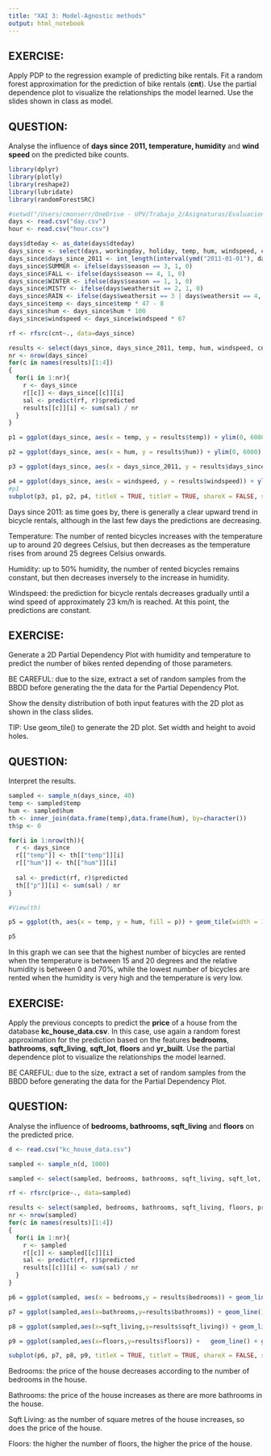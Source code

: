 ---
title: "XAI 3: Model-Agnostic methods"
output: html_notebook
---

## EXERCISE:

Apply PDP to the regression example of predicting bike rentals. Fit a random forest approximation for the prediction of bike rentals (**cnt**). Use the partial dependence plot to visualize the relationships the model learned. Use the slides shown in class as model.  

## QUESTION:

Analyse the influence of **days since 2011, temperature, humidity** and **wind speed** on the predicted bike counts.


```{r}
library(dplyr)
library(plotly)
library(reshape2)
library(lubridate)
library(randomForestSRC)

#setwd("/Users/cmonserr/OneDrive - UPV/Trabajo_2/Asignaturas/Evaluacion de modelos/Practicas/Practica 3/Bike-Sharing-Dataset")
days <- read.csv("day.csv")
hour <- read.csv("hour.csv")

days$dteday <- as_date(days$dteday)
days_since <- select(days, workingday, holiday, temp, hum, windspeed, cnt)
days_since$days_since_2011 <- int_length(interval(ymd("2011-01-01"), days$dteday)) / (3600*24)
days_since$SUMMER <- ifelse(days$season == 3, 1, 0)
days_since$FALL <- ifelse(days$season == 4, 1, 0)
days_since$WINTER <- ifelse(days$season == 1, 1, 0)
days_since$MISTY <- ifelse(days$weathersit == 2, 1, 0)
days_since$RAIN <- ifelse(days$weathersit == 3 | days$weathersit == 4, 1, 0)
days_since$temp <- days_since$temp * 47 - 8
days_since$hum <- days_since$hum * 100
days_since$windspeed <- days_since$windspeed * 67

rf <- rfsrc(cnt~., data=days_since)

results <- select(days_since, days_since_2011, temp, hum, windspeed, cnt)
nr <- nrow(days_since)
for(c in names(results)[1:4])
{
  for(i in 1:nr){
    r <- days_since
    r[[c]] <- days_since[[c]][i]
    sal <- predict(rf, r)$predicted
    results[[c]][i] <- sum(sal) / nr
  }
}

p1 = ggplot(days_since, aes(x = temp, y = results$temp)) + ylim(0, 6000) + geom_line() + geom_rug(sides="b", alpha = 0.5) + labs(x = "Temperature")

p2 = ggplot(days_since, aes(x = hum, y = results$hum)) + ylim(0, 6000) + geom_line() + geom_rug(sides="b", alpha = 0.5) + labs(x = "Humidity")

p3 = ggplot(days_since, aes(x = days_since_2011, y = results$days_since_2011)) + ylim(0, 6000) + geom_line() + geom_rug(sides="b", alpha = 0.5) + labs(x = "Days since 2011", y = "Predictions")

p4 = ggplot(days_since, aes(x = windspeed, y = results$windspeed)) + ylim(0, 6000) + geom_line() + geom_rug(sides="b", alpha = 0.5) + labs(x = "Windspeed")
#p1
subplot(p3, p1, p2, p4, titleX = TRUE, titleY = TRUE, shareX = FALSE, shareY = TRUE)
```
Days since 2011: as time goes by, there is generally a clear upward trend in bicycle rentals, although in the last few days the predictions are decreasing. 

Temperature: The number of rented bicycles increases with the temperature up to around 20 degrees Celsius, but then decreases as the temperature rises from around 25 degrees Celsius onwards. 

Humidity: up to 50% humidity, the number of rented bicycles remains constant, but then decreases inversely to the increase in humidity. 

Windspeed: the prediction for bicycle rentals decreases gradually until a wind speed of approximately 23 km/h is reached. At this point, the predictions are constant.


## EXERCISE:

Generate a 2D Partial Dependency Plot with humidity and temperature to predict the number of bikes rented depending of those parameters.

BE CAREFUL: due to the size, extract a set of random samples from the BBDD before generating the the data for the Partial Dependency Plot. 

Show the density distribution of both input features with the 2D plot as shown in the class slides. 

TIP: Use geom_tile() to generate the 2D plot. Set width and height to avoid holes. 

## QUESTION:

Interpret the results.


```{r}

sampled <- sample_n(days_since, 40)
temp <- sampled$temp
hum <- sampled$hum
th <- inner_join(data.frame(temp),data.frame(hum), by=character())
th$p <- 0

for(i in 1:nrow(th)){
  r <- days_since
  r[["temp"]] <- th[["temp"]][i]
  r[["hum"]] <- th[["hum"]][i]
  
  sal <- predict(rf, r)$predicted
  th[["p"]][i] <- sum(sal) / nr
}

#View(th)
```

```{r}
p5 = ggplot(th, aes(x = temp, y = hum, fill = p)) + geom_tile(width = 10, height = 15) + geom_rug(alpha = 0.5) + labs(x = "Temperature", y = "Humidity", fill = "Number of bikes")

p5
```
In this graph we can see that the highest number of bicycles are rented when the temperature is between 15 and 20 degrees and the relative humidity is between 0 and 70%, while the lowest number of bicycles are rented when the humidity is very high and the temperature is very low. 

## EXERCISE:

Apply the previous concepts to predict the **price** of a house from the database **kc_house_data.csv**. In this case, use again a random forest approximation for the prediction based on the features **bedrooms**, **bathrooms**, **sqft_living**, **sqft_lot**, **floors** and **yr_built**. 
Use the partial dependence plot to visualize the relationships the model learned.

BE CAREFUL: due to the size, extract a set of random samples from the BBDD before generating the data for the Partial Dependency Plot. 

## QUESTION:

Analyse the influence of **bedrooms, bathrooms, sqft_living** and **floors** on the predicted price.


```{r}

d <- read.csv("kc_house_data.csv")

sampled <- sample_n(d, 1000)

sampled <- select(sampled, bedrooms, bathrooms, sqft_living, sqft_lot, floors, yr_built, price)

rf <- rfsrc(price~., data=sampled)

results <- select(sampled, bedrooms, bathrooms, sqft_living, floors, price)
nr <- nrow(sampled)
for(c in names(results)[1:4])
{
  for(i in 1:nr){
    r <- sampled
    r[[c]] <- sampled[[c]][i]
    sal <- predict(rf, r)$predicted
    results[[c]][i] <- sum(sal) / nr
  }
}

```

```{r}

p6 = ggplot(sampled, aes(x = bedrooms,y = results$bedrooms)) + geom_line() + geom_rug(sides = "b", alpha = 0.5) + labs(x = "Bedrooms",y = "Prediction")

p7 = ggplot(sampled,aes(x=bathrooms,y=results$bathrooms)) + geom_line() +  geom_rug(sides = "b", alpha = 0.5) + labs(x = "Bathrooms", y = "")

p8 = ggplot(sampled,aes(x=sqft_living,y=results$sqft_living)) + geom_line() +  geom_rug(sides = "b", alpha = 0.5) + labs(x = "Sqft Living", y = "")

p9 = ggplot(sampled,aes(x=floors,y=results$floors)) +   geom_line() + geom_rug(sides = "b", alpha = 0.5) + labs(x = "Floors", y = "")

subplot(p6, p7, p8, p9, titleX = TRUE, titleY = TRUE, shareX = FALSE, shareY = FALSE)

```

Bedrooms: the price of the house decreases according to the number of bedrooms in the house.

Bathrooms: the price of the house increases as there are more bathrooms in the house.

Sqft Living: as the number of square metres of the house increases, so does the price of the house.

Floors: the higher the number of floors, the higher the price of the house. 